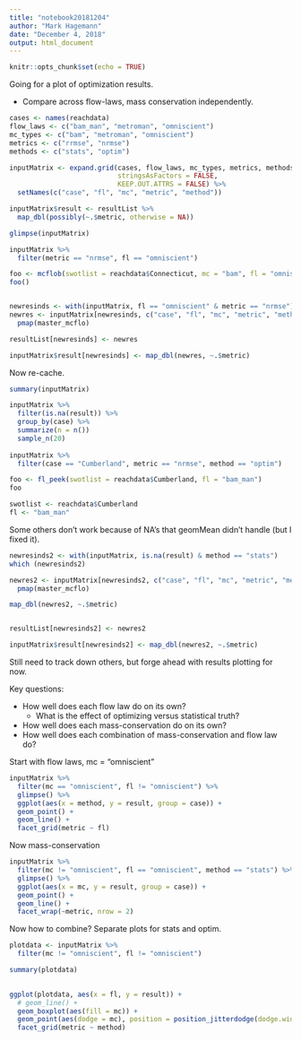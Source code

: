 ```yaml
---
title: "notebook20181204"
author: "Mark Hagemann"
date: "December 4, 2018"
output: html_document
---
```


```r
knitr::opts_chunk$set(echo = TRUE)
```

Going for a plot of optimization results. 

- Compare across flow-laws, mass conservation independently.

```r
cases <- names(reachdata)
flow_laws <- c("bam_man", "metroman", "omniscient")
mc_types <- c("bam", "metroman", "omniscient")
metrics <- c("rrmse", "nrmse")
methods <- c("stats", "optim")

inputMatrix <- expand.grid(cases, flow_laws, mc_types, metrics, methods, 
                           stringsAsFactors = FALSE, 
                           KEEP.OUT.ATTRS = FALSE) %>% 
  setNames(c("case", "fl", "mc", "metric", "method"))

inputMatrix$result <- resultList %>% 
  map_dbl(possibly(~.$metric, otherwise = NA))
```


```r
glimpse(inputMatrix)

inputMatrix %>% 
  filter(metric == "nrmse", fl == "omniscient")

foo <- mcflob(swotlist = reachdata$Connecticut, mc = "bam", fl = "omniscient", ob = "nrmse")
foo()


newresinds <- with(inputMatrix, fl == "omniscient" & metric == "nrmse")
newres <- inputMatrix[newresinds, c("case", "fl", "mc", "metric", "method")] %>% 
  pmap(master_mcflo)

resultList[newresinds] <- newres

inputMatrix$result[newresinds] <- map_dbl(newres, ~.$metric)

```

Now re-cache.

```r
summary(inputMatrix)

inputMatrix %>% 
  filter(is.na(result)) %>% 
  group_by(case) %>% 
  summarize(n = n())
  sample_n(20)
  
inputMatrix %>% 
  filter(case == "Cumberland", metric == "nrmse", method == "optim")

foo <- fl_peek(swotlist = reachdata$Cumberland, fl = "bam_man")
foo

swotlist <- reachdata$Cumberland
fl <- "bam_man"
```

Some others don't work because of NA's that geomMean didn't handle (but I fixed it). 

```r
newresinds2 <- with(inputMatrix, is.na(result) & method == "stats")
which (newresinds2)

newres2 <- inputMatrix[newresinds2, c("case", "fl", "mc", "metric", "method")] %>% 
  pmap(master_mcflo)

map_dbl(newres2, ~.$metric)


resultList[newresinds2] <- newres2

inputMatrix$result[newresinds2] <- map_dbl(newres2, ~.$metric)
```

Still need to track down others, but forge ahead with results plotting for now.

Key questions:

- How well does each flow law do on its own? 
    - What is the effect of optimizing versus statistical truth?
- How well does each mass-conservation do on its own?
- How well does each combination of mass-conservation and flow law do?

Start with flow laws, mc = "omniscient"

```r
inputMatrix %>% 
  filter(mc == "omniscient", fl != "omniscient") %>% 
  glimpse() %>% 
  ggplot(aes(x = method, y = result, group = case)) + 
  geom_point() +
  geom_line() +
  facet_grid(metric ~ fl)
```


Now mass-conservation

```r
inputMatrix %>% 
  filter(mc != "omniscient", fl == "omniscient", method == "stats") %>% 
  glimpse() %>% 
  ggplot(aes(x = mc, y = result, group = case)) + 
  geom_point() +
  geom_line() +
  facet_wrap(~metric, nrow = 2)
```

Now how to combine? Separate plots for stats and optim. 

```r

plotdata <- inputMatrix %>% 
  filter(mc != "omniscient", fl != "omniscient")

summary(plotdata)

   
ggplot(plotdata, aes(x = fl, y = result)) + 
  # geom_line() +
  geom_boxplot(aes(fill = mc)) +
  geom_point(aes(dodge = mc), position = position_jitterdodge(dodge.width = 0.75)) +
  facet_grid(metric ~ method)


```

